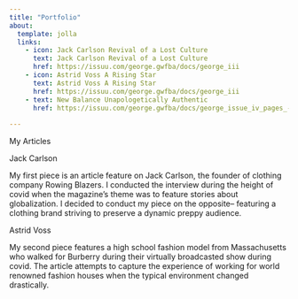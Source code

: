 ```yaml
---
title: "Portfolio"
about:
  template: jolla
  links:
    - icon: Jack Carlson Revival of a Lost Culture
      text: Jack Carlson Revival of a Lost Culture
      href: https://issuu.com/george.gwfba/docs/george_iii
    - icon: Astrid Voss A Rising Star
      text: Astrid Voss A Rising Star
      href: https://issuu.com/george.gwfba/docs/george_iii
    - text: New Balance Unapologetically Authentic
      href: https://issuu.com/george.gwfba/docs/george_issue_iv_pages_-3
  
---
```


 My Articles
 
 Jack Carlson
 
My first piece is an article feature on Jack Carlson, the founder of clothing company Rowing Blazers. I conducted the interview during the height of covid when the magazine's theme was to feature stories about globalization. I decided to conduct my piece on the opposite-- featuring a clothing brand striving to preserve a dynamic preppy audience.

Astrid Voss

My second piece features a high school fashion model from Massachusetts who walked for Burberry during their virtually broadcasted show during covid. The article attempts to capture the experience of working for world renowned fashion houses when the typical environment changed drastically.


